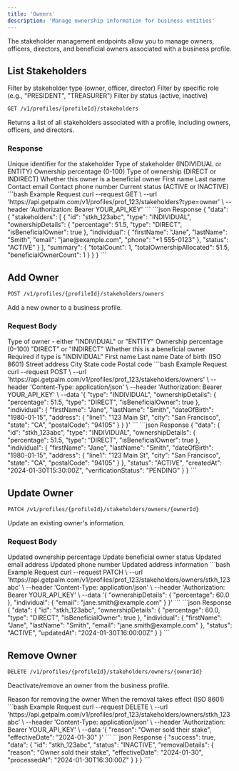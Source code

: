 ```yaml
---
title: 'Owners'
description: 'Manage ownership information for business entities'
---
```


The stakeholder management endpoints allow you to manage owners, officers, directors, and beneficial owners associated with a business profile.

## List Stakeholders

<ParamField query="type" type="string">
  Filter by stakeholder type (owner, officer, director)
</ParamField>

<ParamField query="role" type="string">
  Filter by specific role (e.g., "PRESIDENT", "TREASURER")
</ParamField>

<ParamField query="status" type="string">
  Filter by status (active, inactive)
</ParamField>

```bash 
GET /v1/profiles/{profileId}/stakeholders
```

Returns a list of all stakeholders associated with a profile, including owners, officers, and directors.

### Response

<ResponseField name="stakeholders" type="array">
  <Expandable title="Stakeholder Object">
    <ResponseField name="id" type="string">
      Unique identifier for the stakeholder
    </ResponseField>
    <ResponseField name="type" type="string">
      Type of stakeholder (INDIVIDUAL or ENTITY)
    </ResponseField>
    <ResponseField name="ownershipDetails" type="object">
      <Expandable title="Ownership Properties">
        <ResponseField name="percentage" type="number">
          Ownership percentage (0-100)
        </ResponseField>
        <ResponseField name="type" type="string">
          Type of ownership (DIRECT or INDIRECT)
        </ResponseField>
        <ResponseField name="isBeneficialOwner" type="boolean">
          Whether this owner is a beneficial owner
        </ResponseField>
      </Expandable>
    </ResponseField>
    <ResponseField name="individual" type="object">
      <Expandable title="Individual Details">
        <ResponseField name="firstName" type="string">
          First name
        </ResponseField>
        <ResponseField name="lastName" type="string">
          Last name
        </ResponseField>
        <ResponseField name="email" type="string">
          Contact email
        </ResponseField>
        <ResponseField name="phone" type="string">
          Contact phone number
        </ResponseField>
      </Expandable>
    </ResponseField>
    <ResponseField name="status" type="string">
      Current status (ACTIVE or INACTIVE)
    </ResponseField>
  </Expandable>
</ResponseField>

<RequestExample>
```bash Example Request
curl --request GET \
  --url 'https://api.getpalm.com/v1/profiles/prof_123/stakeholders?type=owner' \
  --header 'Authorization: Bearer YOUR_API_KEY'
```
</RequestExample>

<ResponseExample>
```json Response
{
  "data": {
    "stakeholders": [
      {
        "id": "stkh_123abc",
        "type": "INDIVIDUAL",
        "ownershipDetails": {
          "percentage": 51.5,
          "type": "DIRECT",
          "isBeneficialOwner": true
        },
        "individual": {
          "firstName": "Jane",
          "lastName": "Smith",
          "email": "jane@example.com",
          "phone": "+1 555-0123"
        },
        "status": "ACTIVE"
      }
    ],
    "summary": {
      "totalCount": 1,
      "totalOwnershipAllocated": 51.5,
      "beneficialOwnerCount": 1
    }
  }
}
```
</ResponseExample>

## Add Owner

```bash
POST /v1/profiles/{profileId}/stakeholders/owners
```

Add a new owner to a business profile.

### Request Body

<ParamField body="type" type="string" required>
  Type of owner - either "INDIVIDUAL" or "ENTITY"
</ParamField>

<ParamField body="ownershipDetails" type="object" required>
  <Expandable title="Ownership Details">
    <ParamField body="percentage" type="number" required>
      Ownership percentage (0-100)
    </ParamField>
    <ParamField body="type" type="string" required>
      "DIRECT" or "INDIRECT"
    </ParamField>
    <ParamField body="isBeneficialOwner" type="boolean" required>
      Whether this is a beneficial owner
    </ParamField>
  </Expandable>
</ParamField>

<ParamField body="individual" type="object">
  Required if type is "INDIVIDUAL"
  <Expandable title="Individual Details">
    <ParamField body="firstName" type="string" required>
      First name
    </ParamField>
    <ParamField body="lastName" type="string" required>
      Last name
    </ParamField>
    <ParamField body="dateOfBirth" type="string">
      Date of birth (ISO 8601)
    </ParamField>
    <ParamField body="address" type="object" required>
      <Expandable title="Address">
        <ParamField body="line1" type="string" required>
          Street address
        </ParamField>
        <ParamField body="city" type="string" required>
          City
        </ParamField>
        <ParamField body="state" type="string" required>
          State code
        </ParamField>
        <ParamField body="postalCode" type="string" required>
          Postal code
        </ParamField>
      </Expandable>
    </ParamField>
  </Expandable>
</ParamField>

<RequestExample>
```bash Example Request
curl --request POST \
  --url 'https://api.getpalm.com/v1/profiles/prof_123/stakeholders/owners' \
  --header 'Content-Type: application/json' \
  --header 'Authorization: Bearer YOUR_API_KEY' \
  --data '{
    "type": "INDIVIDUAL",
    "ownershipDetails": {
      "percentage": 51.5,
      "type": "DIRECT",
      "isBeneficialOwner": true
    },
    "individual": {
      "firstName": "Jane",
      "lastName": "Smith",
      "dateOfBirth": "1980-01-15",
      "address": {
        "line1": "123 Main St",
        "city": "San Francisco",
        "state": "CA",
        "postalCode": "94105"
      }
    }
  }'
```
</RequestExample>

<ResponseExample>
```json Response
{
  "data": {
    "id": "stkh_123abc",
    "type": "INDIVIDUAL",
    "ownershipDetails": {
      "percentage": 51.5,
      "type": "DIRECT",
      "isBeneficialOwner": true
    },
    "individual": {
      "firstName": "Jane",
      "lastName": "Smith",
      "dateOfBirth": "1980-01-15",
      "address": {
        "line1": "123 Main St",
        "city": "San Francisco",
        "state": "CA",
        "postalCode": "94105"
      }
    },
    "status": "ACTIVE",
    "createdAt": "2024-01-30T15:30:00Z",
    "verificationStatus": "PENDING"
  }
}
```
</ResponseExample>

## Update Owner

```bash
PATCH /v1/profiles/{profileId}/stakeholders/owners/{ownerId}
```

Update an existing owner's information.

### Request Body

<ParamField body="ownershipDetails" type="object">
  <Expandable title="Ownership Updates">
    <ParamField body="percentage" type="number">
      Updated ownership percentage
    </ParamField>
    <ParamField body="isBeneficialOwner" type="boolean">
      Update beneficial owner status
    </ParamField>
  </Expandable>
</ParamField>

<ParamField body="individual" type="object">
  <Expandable title="Individual Updates">
    <ParamField body="email" type="string">
      Updated email address
    </ParamField>
    <ParamField body="phone" type="string">
      Updated phone number
    </ParamField>
    <ParamField body="address" type="object">
      Updated address information
    </ParamField>
  </Expandable>
</ParamField>

<RequestExample>
```bash Example Request
curl --request PATCH \
  --url 'https://api.getpalm.com/v1/profiles/prof_123/stakeholders/owners/stkh_123abc' \
  --header 'Content-Type: application/json' \
  --header 'Authorization: Bearer YOUR_API_KEY' \
  --data '{
    "ownershipDetails": {
      "percentage": 60.0
    },
    "individual": {
      "email": "jane.smith@example.com"
    }
  }'
```
</RequestExample>

<ResponseExample>
```json Response
{
  "data": {
    "id": "stkh_123abc",
    "ownershipDetails": {
      "percentage": 60.0,
      "type": "DIRECT",
      "isBeneficialOwner": true
    },
    "individual": {
      "firstName": "Jane",
      "lastName": "Smith",
      "email": "jane.smith@example.com"
    },
    "status": "ACTIVE",
    "updatedAt": "2024-01-30T16:00:00Z"
  }
}
```
</ResponseExample>

## Remove Owner

```bash
DELETE /v1/profiles/{profileId}/stakeholders/owners/{ownerId}
```

Deactivate/remove an owner from the business profile.

<ParamField body="reason" type="string" required>
  Reason for removing the owner
</ParamField>

<ParamField body="effectiveDate" type="string">
  When the removal takes effect (ISO 8601)
</ParamField>

<RequestExample>
```bash Example Request
curl --request DELETE \
  --url 'https://api.getpalm.com/v1/profiles/prof_123/stakeholders/owners/stkh_123abc' \
  --header 'Content-Type: application/json' \
  --header 'Authorization: Bearer YOUR_API_KEY' \
  --data '{
    "reason": "Owner sold their stake",
    "effectiveDate": "2024-01-30"
  }'
```
</RequestExample>

<ResponseExample>
```json Response
{
  "success": true,
  "data": {
    "id": "stkh_123abc",
    "status": "INACTIVE",
    "removalDetails": {
      "reason": "Owner sold their stake",
      "effectiveDate": "2024-01-30",
      "processedAt": "2024-01-30T16:30:00Z"
    }
  }
}
```
</ResponseExample>